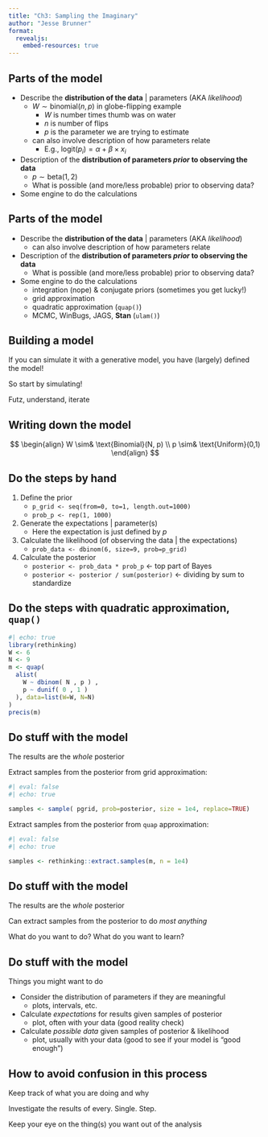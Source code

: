 ```yaml
---
title: "Ch3: Sampling the Imaginary"
author: "Jesse Brunner"
format: 
  revealjs:
    embed-resources: true
---
```



## Parts of the model {.smaller .incremental}

-  Describe the **distribution of the data** | parameters (AKA _likelihood_)
    * $W \sim \text{binomial}(n, p)$ in globe-flipping example
      * $W$ is number times thumb was on water 
      * $n$ is number of flips
      * $p$ is the parameter we are trying to estimate
    * can also involve description of how parameters relate
        - E.g., $\text{logit}(p_i) = \alpha + \beta \times x_i$
- Description of the **distribution of parameters _prior_ to observing the data**
    * $p \sim \text{beta}(1, 2)$ 
    * What is possible (and more/less probable) prior to observing data?
-  Some engine to do the calculations



## Parts of the model {.smaller .incremental}

-  Describe the **distribution of the data** | parameters (AKA _likelihood_)
    * can also involve description of how parameters relate
- Description of the **distribution of parameters _prior_ to observing the data**
    * What is possible (and more/less probable) prior to observing data?
-  Some engine to do the calculations
    * integration (nope) & conjugate priors (sometimes you get lucky!)
    * grid approximation
    * quadratic approximation (`quap()`)
    * MCMC, WinBugs, JAGS, **Stan** (`ulam()`)

## Building a model

If you can simulate it with a generative model, you have (largely) defined the model!

So start by simulating!

Futz, understand, iterate

## Writing down the model

$$
\begin{align}
W \sim& \text{Binomial}(N, p) \\
p \sim& \text{Uniform}(0,1)
\end{align}
$$

## Do the steps by hand {.smaller}

1. Define the prior
    * `p_grid <- seq(from=0, to=1, length.out=1000)`
    * `prob_p <- rep(1, 1000)`

2. Generate the expectations | parameter(s)
    * Here the expectation is just defined by $p$

3. Calculate the likelihood (of observing the data | the expectations)
    * `prob_data <- dbinom(6, size=9, prob=p_grid)`

4. Calculate the posterior 
    * `posterior <- prob_data * prob_p`  $\leftarrow$ top part of Bayes
    * `posterior <- posterior / sum(posterior)` $\leftarrow$ dividing by sum to standardize


## Do the steps with quadratic approximation, `quap()` 

```r
#| echo: true
library(rethinking)
W <- 6
N <- 9
m <- quap(
  alist(
    W ~ dbinom( N , p ) ,
    p ~ dunif( 0 , 1 )
  ), data=list(W=W, N=N)
)
precis(m)
```

## Do stuff with the model

The results are the _whole_ posterior

Extract samples from the posterior from grid approximation:
```r
#| eval: false
#| echo: true

samples <- sample( pgrid, prob=posterior, size = 1e4, replace=TRUE)
```

Extract samples from the posterior from `quap` approximation:
```r
#| eval: false
#| echo: true

samples <- rethinking::extract.samples(m, n = 1e4)
```


## Do stuff with the model

The results are the _whole_ posterior

Can extract samples from the posterior to do _most anything_

::: {.fragment .highlight-red}
What do you want to do? What do you want to learn?
:::

## Do stuff with the model

Things you might want to do

* Consider the distribution of parameters if they are meaningful
  * plots, intervals, etc.
* Calculate _expectations_ for results given samples of posterior
  * plot, often with your data (good reality check)
* Calculate _possible data_ given samples of posterior & likelihood
  * plot, usually with your data (good to see if your model is "good enough")

## How to avoid confusion in this process

Keep track of what you are doing and why

Investigate the results of every. Single. Step. 

Keep your eye on the thing(s) you want out of the analysis

